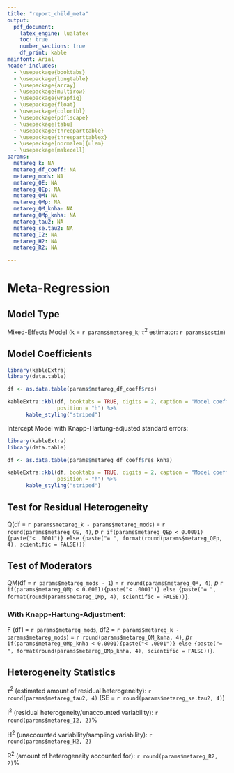 ```yaml
---
title: "report_child_meta"
output:
  pdf_document:
    latex_engine: lualatex
    toc: true
    number_sections: true
    df_print: kable
mainfont: Arial
header-includes:
  - \usepackage{booktabs}
  - \usepackage{longtable}
  - \usepackage{array}
  - \usepackage{multirow}
  - \usepackage{wrapfig}
  - \usepackage{float}
  - \usepackage{colortbl}
  - \usepackage{pdflscape}
  - \usepackage{tabu}
  - \usepackage{threeparttable}
  - \usepackage{threeparttablex}
  - \usepackage[normalem]{ulem}
  - \usepackage{makecell}
params:
  metareg_k: NA
  metareg_df_coeff: NA
  metareg_mods: NA
  metareg_QE: NA
  metareg_QEp: NA
  metareg_QM: NA
  metareg_QMp: NA
  metareg_QM_knha: NA
  metareg_QMp_knha: NA
  metareg_tau2: NA
  metareg_se.tau2: NA
  metareg_I2: NA
  metareg_H2: NA
  metareg_R2: NA

---
```


# Meta-Regression

## Model Type

Mixed-Effects Model (k = `r params$metareg_k`; $\tau$^2^ estimator: `r params$estim`)

## Model Coefficients

```r
library(kableExtra)
library(data.table)

df <- as.data.table(params$metareg_df_coeff$res)

kableExtra::kbl(df, booktabs = TRUE, digits = 2, caption = "Model coefficients without Knapp-Hartung-adjustment",
                position = "h") %>%
      kable_styling("striped")


```

Intercept Model with Knapp-Hartung-adjusted standard errors: 
```r
library(kableExtra)
library(data.table)

df <- as.data.table(params$metareg_df_coeff$res_knha)

kableExtra::kbl(df, booktabs = TRUE, digits = 2, caption = "Model coefficients with Knapp-Hartung-adjustment",
                position = "h") %>%
      kable_styling("striped")
```



## Test for Residual Heterogeneity

Q(df = `r params$metareg_k - params$metareg_mods`) = `r round(params$metareg_QE, 4)`, _p_ `r if(params$metareg_QEp < 0.0001){paste("< .0001")} else {paste("= ", format(round(params$metareg_QEp, 4), scientific = FALSE))}`

## Test of Moderators

QM(df = `r params$metareg_mods - 1`) = `r round(params$metareg_QM, 4)`, _p_ `r if(params$metareg_QMp < 0.0001){paste("< .0001")} else {paste("= ", format(round(params$metareg_QMp, 4), scientific = FALSE))}`.

### With Knapp-Hartung-Adjustment: 

F (df1 = `r params$metareg_mods`, df2 = `r params$metareg_k - params$metareg_mods`) = `r round(params$metareg_QM_knha, 4)`, _p_`r if(params$metareg_QMp_knha < 0.0001){paste("< .0001")} else {paste("= ", format(round(params$metareg_QMp_knha, 4), scientific = FALSE))}`.

## Heterogeneity Statistics

$\tau$^2^ (estimated amount of residual heterogeneity): `r round(params$metareg_tau2, 4)` (SE = `r round(params$metareg_se.tau2, 4)`)

I^2^ (residual heterogeneity/unaccounted variability): `r round(params$metareg_I2, 2)`%

H^2^ (unaccounted variability/sampling variability): `r round(params$metareg_H2, 2)`

R^2^ (amount of heterogeneity accounted for): `r round(params$metareg_R2, 2)`%
